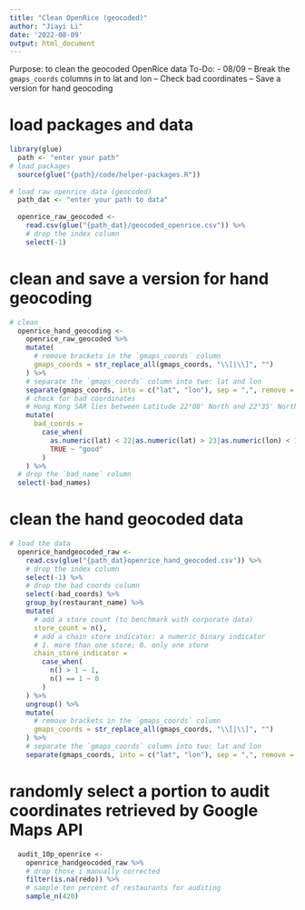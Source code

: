 ```yaml
---
title: "Clean OpenRice (geocoded)"
author: "Jiayi Li"
date: '2022-08-09'
output: html_document
---
```

Purpose: to clean the geocoded OpenRice data
To-Do:
 - 08/09
 -- Break the `gmaps_coords` columns in to lat and lon
 -- Check bad coordinates
 -- Save a version for hand geocoding
 

# load packages and data

```r
library(glue)
  path <- "enter your path"
# load packages
  source(glue("{path}/code/helper-packages.R"))
  
# load raw openrice data (geocoded)
  path_dat <- "enter your path to data"
  
  openrice_raw_geocoded <-
    read.csv(glue("{path_dat}/geocoded_openrice.csv")) %>%
    # drop the index column
    select(-1)
```

# clean and save a version for hand geocoding

```r
# clean 
  openrice_hand_geocoding <-
    openrice_raw_geocoded %>%
    mutate(
      # remove brackets in the `gmaps_coords` column
      gmaps_coords = str_replace_all(gmaps_coords, "\\[|\\]", "")
    ) %>%
    # separate the `gmaps_coords` column into two: lat and lon
    separate(gmaps_coords, into = c("lat", "lon"), sep = ",", remove = F) %>%
    # check for bad coordinates
    # Hong Kong SAR lies between Latitude 22°08' North and 22°35' North, Longitude 113°49' East and 114°31' East.
    mutate(
      bad_coords =
        case_when(
          as.numeric(lat) < 22|as.numeric(lat) > 23|as.numeric(lon) < 113|as.numeric(lon) > 115 ~ "bad",
          TRUE ~ "good"
        )
    ) %>%
  # drop the `bad_name` column
  select(-bad_names)
```

# clean the hand geocoded data

```r
# load the data
  openrice_handgeocoded_raw <-
    read.csv(glue("{path_dat}openrice_hand_geocoded.csv")) %>%
    # drop the index column
    select(-1) %>%
    # drop the bad coords column
    select(-bad_coords) %>%
    group_by(restaurant_name) %>%
    mutate(
      # add a store count (to benchmark with corporate data)
      store_count = n(),
      # add a chain store indicator: a numeric binary indicator
      # 1. more than one store; 0. only one store
      chain_store_indicator = 
        case_when(
          n() > 1 ~ 1,
          n() == 1 ~ 0
        )
    ) %>%
    ungroup() %>%
    mutate(
      # remove brackets in the `gmaps_coords` column
      gmaps_coords = str_replace_all(gmaps_coords, "\\[|\\]", "")
    ) %>%
    # separate the `gmaps_coords` column into two: lat and lon
    separate(gmaps_coords, into = c("lat", "lon"), sep = ",", remove = F)
```


# randomly select a portion to audit coordinates retrieved by Google Maps API

```r
  audit_10p_openrice <-
    openrice_handgeocoded_raw %>%
    # drop those i manually corrected
    filter(is.na(redo)) %>%
    # sample ten percent of restaurants for auditing
    sample_n(420)
```

